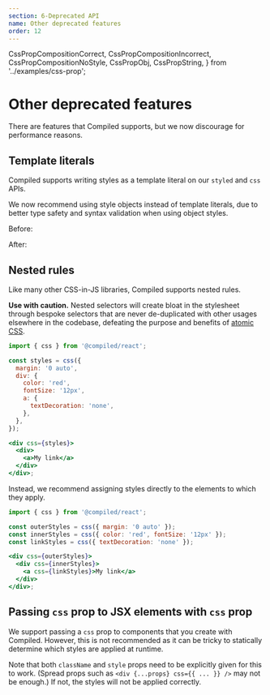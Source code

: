```yaml
---
section: 6-Deprecated API
name: Other deprecated features
order: 12
---
```


  CssPropCompositionCorrect,
  CssPropCompositionIncorrect,
  CssPropCompositionNoStyle,
  CssPropObj,
  CssPropString,
} from '../examples/css-prop';

# Other deprecated features

There are features that Compiled supports, but we now discourage for performance reasons.

## Template literals

Compiled supports writing styles as a template literal on our `styled` and `css` APIs.

We now recommend using style objects instead of template literals, due to better type safety and syntax validation when using object styles.

Before:

<CssPropString />

After:

<CssPropObj />

## Nested rules

Like many other CSS-in-JS libraries, Compiled supports nested rules.

**Use with caution.** Nested selectors will create bloat in the stylesheet through bespoke selectors that are never de-duplicated with other usages elsewhere in the codebase, defeating the purpose and benefits of [atomic CSS](/atomic-css).

```jsx
import { css } from '@compiled/react';

const styles = css({
  margin: '0 auto',
  div: {
    color: 'red',
    fontSize: '12px',
    a: {
      textDecoration: 'none',
    },
  },
});

<div css={styles}>
  <div>
    <a>My link</a>
  </div>
</div>;
```

Instead, we recommend assigning styles directly to the elements to which they apply.

```jsx
import { css } from '@compiled/react';

const outerStyles = css({ margin: '0 auto' });
const innerStyles = css({ color: 'red', fontSize: '12px' });
const linkStyles = css({ textDecoration: 'none' });

<div css={outerStyles}>
  <div css={innerStyles}>
    <a css={linkStyles}>My link</a>
  </div>
</div>;
```

## Passing `css` prop to JSX elements with `css` prop

We support passing a `css` prop to components that you create with Compiled. However, this is not recommended as it can be tricky to statically determine which styles are applied at runtime.

<CssPropCompositionCorrect />

Note that both `className` and `style` props need to be explicitly given for this to work. (Spread props such as `<div {...props} css={{ ... }} />` may not be enough.) If not, the styles will not be applied correctly.
